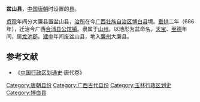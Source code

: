 '''盆山县'''，[[中国|中国]][[唐朝|唐朝]]时设置的[[县|县]]。

[[貞觀_(唐朝)|贞观]]年间分大廉县置盆山县，[[治所|治所]]在今[[广西壮族自治区|广西壮族自治区]][[博白县|博白县]]境。[[垂拱|垂拱]]二年（686年），迁治今广西[[合浦县|合浦县]][[公馆镇|公馆镇]]。隶属于[[山州|山州]]。以地形为盆命名。[[天宝_(唐朝)|天宝]]、[[至德_(唐朝)|至德]]年间，属[[龙池郡|龙池郡]]。[[建中_(唐朝)|建中]]年间废盆山县，地入[[廉州|廉州]]大廉县。 

==参考文献==
*《[[中国行政区划通史|中国行政区划通史]]·唐代卷》

{{唐朝行政区划小作品}}
{{DEFAULTSORT:P}}
[[Category:唐朝县份|Category:唐朝县份]]
[[Category:广西古代县份|Category:广西古代县份]]
[[Category:玉林行政区划史|Category:玉林行政区划史]]
[[Category:博白县|Category:博白县]]